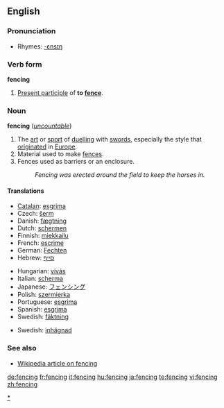 ==English==

===Pronunciation===
*Rhymes: [[Rhymes:English:-ɛnsɪŋ|-ɛnsɪŋ]]

===Verb form===
'''fencing'''

# [[Present participle]] of '''to [[fence]]'''.

===Noun===
'''fencing''' (''[[uncountable]]'')

# The [[art]] or [[sport]] of [[duel]]ling with [[sword]]s, especially the style that [[originate]]d in [[Europe]].
# Material used to make [[fence]]s.
# Fences used as barriers or an enclosure.
#:''Fencing was erected around the field to keep the horses in.''

====Translations====

{{trans-top|sport}}
*[[Catalan]]: [[esgrima#Catalan|esgrima]]
* Czech: [[šerm]] {{m}}
*Danish: [[fægtning]] {{c}}
*Dutch: [[schermen]]
*Finnish: [[miekkailu]]
*French: [[escrime]] {{f}}
*German: [[Fechten]] {{n}}
*Hebrew: [[סייף]]
{{trans-mid}}
*Hungarian: [[vívás]]
*Italian: [[scherma]] {{f}}
*Japanese: [[フェンシング]]
*Polish: [[szermierka]]
*Portuguese: [[esgrima#Portuguese|esgrima]] {{f}}
*Spanish: [[esgrima]] {{f}}
*Swedish: [[fäktning]]
{{trans-bottom}}

{{trans-top|material used to make fences}}
{{trans-mid}}
{{trans-bottom}}

{{trans-top|fences used as barriers or an enclosure}}
*Swedish: [[inhägnad]]
{{trans-mid}}
{{trans-bottom}}

===See also===
*[[w:fencing|Wikipedia article on fencing]]

[[Category:Fencing|*]]

[[de:fencing]]
[[fr:fencing]]
[[it:fencing]]
[[hu:fencing]]
[[ja:fencing]]
[[te:fencing]]
[[vi:fencing]]
[[zh:fencing]]